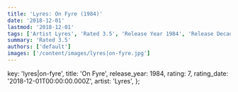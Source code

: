 ```yaml
---
title: 'Lyres: On Fyre (1984)'
date: '2018-12-01'
lastmod: '2018-12-01'
tags: ['Artist Lyres', 'Rated 3.5', 'Release Year 1984', 'Release Decade 1980']
summary: 'Rated 3.5'
authors: ['default']
images: ['/content/images/lyres|on-fyre.jpg']
---
```


  key: 'lyres|on-fyre',
  title: 'On Fyre',
  release_year: 1984,
  rating: 7,
  rating_date: '2018-12-01T00:00:00.000Z',
  artist: 'Lyres',
};

<MusicRating data={data} />
